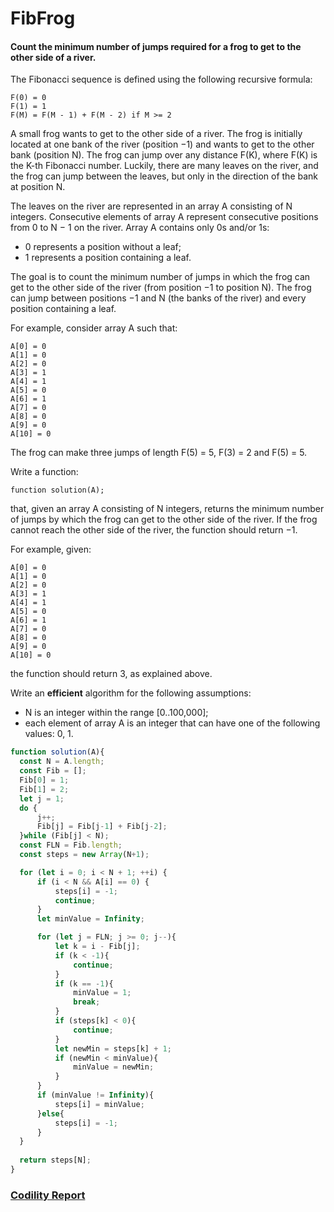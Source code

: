 # FibFrog
#### Count the minimum number of jumps required for a frog to get to the other side of a river.

The Fibonacci sequence is defined using the following recursive formula:

    F(0) = 0
    F(1) = 1
    F(M) = F(M - 1) + F(M - 2) if M >= 2
A small frog wants to get to the other side of a river. The frog is initially located at one bank of the river (position −1) and wants to get to the other bank (position N). The frog can jump over any distance F(K), where F(K) is the K-th Fibonacci number. Luckily, there are many leaves on the river, and the frog can jump between the leaves, but only in the direction of the bank at position N.

The leaves on the river are represented in an array A consisting of N integers. Consecutive elements of array A represent consecutive positions from 0 to N − 1 on the river. Array A contains only 0s and/or 1s:

- 0 represents a position without a leaf;
- 1 represents a position containing a leaf.

The goal is to count the minimum number of jumps in which the frog can get to the other side of the river (from position −1 to position N). The frog can jump between positions −1 and N (the banks of the river) and every position containing a leaf.

For example, consider array A such that:

    A[0] = 0
    A[1] = 0
    A[2] = 0
    A[3] = 1
    A[4] = 1
    A[5] = 0
    A[6] = 1
    A[7] = 0
    A[8] = 0
    A[9] = 0
    A[10] = 0
The frog can make three jumps of length F(5) = 5, F(3) = 2 and F(5) = 5.

Write a function:

    function solution(A);

that, given an array A consisting of N integers, returns the minimum number of jumps by which the frog can get to the other side of the river. If the frog cannot reach the other side of the river, the function should return −1.

For example, given:

    A[0] = 0
    A[1] = 0
    A[2] = 0
    A[3] = 1
    A[4] = 1
    A[5] = 0
    A[6] = 1
    A[7] = 0
    A[8] = 0
    A[9] = 0
    A[10] = 0
the function should return 3, as explained above.

Write an **efficient** algorithm for the following assumptions:

- N is an integer within the range [0..100,000];
- each element of array A is an integer that can have one of the following values: 0, 1.

```javascript
function solution(A){
  const N = A.length;
  const Fib = [];
  Fib[0] = 1;
  Fib[1] = 2;
  let j = 1;
  do {
      j++;
      Fib[j] = Fib[j-1] + Fib[j-2];
  }while (Fib[j] < N);
  const FLN = Fib.length;
  const steps = new Array(N+1);

  for (let i = 0; i < N + 1; ++i) {
      if (i < N && A[i] == 0) {
          steps[i] = -1;
          continue;
      }
      let minValue = Infinity;

      for (let j = FLN; j >= 0; j--){
          let k = i - Fib[j];
          if (k < -1){
              continue;
          }
          if (k == -1){
              minValue = 1;
              break;
          }
          if (steps[k] < 0){
              continue;
          }
          let newMin = steps[k] + 1;
          if (newMin < minValue){
              minValue = newMin;
          }
      }
      if (minValue != Infinity){
          steps[i] = minValue;
      }else{
          steps[i] = -1;
      }
  }
  
  return steps[N];  
}
```

### [Codility Report](https://app.codility.com/demo/results/trainingPPFMYD-GWN/)
